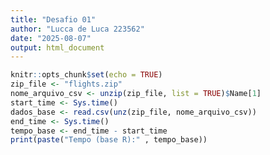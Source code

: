---
title: "Desafio 01"
author: "Lucca de Luca 223562"
date: "2025-08-07"
output: html_document
---

```{r setup, include=FALSE}
knitr::opts_chunk$set(echo = TRUE)
zip_file <- "flights.zip"
nome_arquivo_csv <- unzip(zip_file, list = TRUE)$Name[1]
start_time <- Sys.time()
dados_base <- read.csv(unz(zip_file, nome_arquivo_csv))
end_time <- Sys.time()
tempo_base <- end_time - start_time
print(paste("Tempo (base R):" , tempo_base))
```